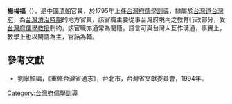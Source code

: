 '''楊梅福'''（{{bd|?||?|}}），是中國[[清朝|清朝]]官員，於1795年上任[[台灣府儒學訓導|台灣府儒學訓導]]，隸屬於[[台灣道|台灣道]][[台灣府|台灣府]]，為[[台灣清治時期|台灣清治時期]]的地方官員，該官職主要從事台灣府境內之教育行政部分，受[[台灣府儒學教授|台灣府儒學教授]]制約，該官職亦通常為閩籍，語言可與台灣人互作溝通，事實上，教學上也以閩語為主，官話為輔。

==參考文獻==
*劉寧顏編，《重修台灣省通志》，台北市，台灣省文獻委員會，1994年。
{{start box}}
{{s-before|[[柯其暉|柯其暉]]}}
{{s-title|[[台灣府儒學訓導|台灣府儒學訓導]]|1795年上任}}
{{s-after|[[李惟清_(清朝)|李惟清]]}}
{{end box}}
{{清朝人物小作品}}

[[Category:台灣府儒學訓導|Category:台灣府儒學訓導]]